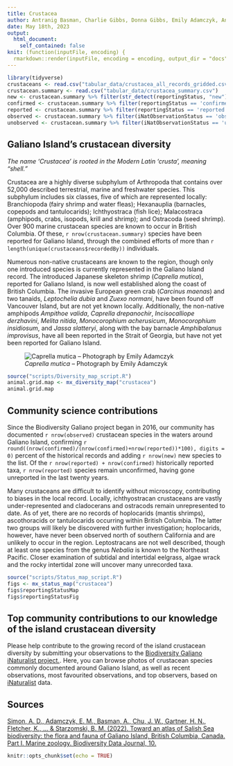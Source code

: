 ```yaml
---
title: Crustacea
author: Antranig Basman, Charlie Gibbs, Donna Gibbs, Emily Adamczyk, Andy Lamb, Andrew Simon
date: May 18th, 2023
output: 
  html_document:
    self_contained: false
knit: (function(inputFile, encoding) {
  rmarkdown::render(inputFile, encoding = encoding, output_dir = "docs", output_options = list(copy_resources = TRUE)) })
---
```


```r
library(tidyverse)
crustaceans <- read.csv("tabular_data/crustacea_all_records_gridded.csv")
crustacean.summary <- read.csv("tabular_data/crustacea_summary.csv")
new <- crustacean.summary %>% filter(str_detect(reportingStatus, "new")) 
confirmed <- crustacean.summary %>% filter(reportingStatus == 'confirmed') 
reported <- crustacean.summary %>% filter(reportingStatus == 'reported') 
observed <- crustacean.summary %>% filter(iNatObservationStatus == 'observed') 
unobserved <- crustacean.summary %>% filter(iNatObservationStatus == 'unobserved') 
```

## Galiano Island's crustacean diversity

*The name ‘Crustacea’ is rooted in the Modern Latin 'crusta', meaning “shell.”*

Crustacea are a highly diverse subphylum of Arthropoda that contains over 52,000 described terrestrial, marine and freshwater species. This subphylum includes six classes, five of which are represented locally: Branchiopoda (fairy shrimp and water fleas); Hexanauplia (barnacles, copepods and tantulocarids); Ichthyostraca (fish lice); Malacostraca (amphipods, crabs, isopods, krill and shrimp); and Ostracoda (seed shrimp). Over 900 marine crustacean species are known to occur in British Columbia. Of these, `r nrow(crustacean.summary)` species have been reported for Galiano Island, through the combined efforts of more than `r length(unique(crustaceans$recordedBy))` individuals.

Numerous non-native crustaceans are known to the region, though only one introduced species is currently represented in the Galiano Island record. The introduced Japanese skeleton shrimp (*Caprella mutica*), reported for Galiano Island, is now well established along the coast of British Columbia. The invasive European green crab (*Carcinus maenas*) and two tanaids, *Leptochelia dubia* and *Zuexo normani*, have been found off Vancouver Island, but are not yet known locally. Additionally, the non-native amphipods *Ampithoe valida*, *Caprella drepanochir*, *Incisocalliope derzhavini*, *Melita nitida*, *Monocorophium acherusicum*, *Monocorophium insidiosum*, and *Jassa slatteryi*, along with the bay barnacle *Amphibalanus improvisus*, have all been reported in the Strait of Georgia, but have not yet been reported for Galiano Island.

![*Caprella mutica* – Photograph by Emily Adamczyk](media/Caprella_mutica_Emily_Adamczyk.jpeg)

```r
source("scripts/Diversity_map_script.R")
animal.grid.map <- mx_diversity_map("crustacea")
animal.grid.map
```

## Community science contributions

Since the Biodiversity Galiano project began in 2016, our community has documented `r nrow(observed)` crustacean species in the waters around Galiano Island, confirming `r round((nrow(confirmed)/(nrow(confirmed)+nrow(reported))*100), digits = 0)` percent of the historical records and adding `r nrow(new)` new species to the list. Of the `r nrow(reported) + nrow(confirmed)` historically reported taxa, `r nrow(reported)` species remain unconfirmed, having gone unreported in the last twenty years.

Many crustaceans are difficult to identify without microscopy, contributing to biases in the local record. Locally, ichthyostracan crustaceans are vastly under-represented and cladocerans and ostracods remain unrepresented to date. As of yet, there are no records of hoplocarids (mantis shrimps), ascothoracids or tantulocarids occurring within British Columbia. The latter two groups will likely be discovered with further investigation; hoplocarids, however, have never been observed north of southern California and are unlikely to occur in the region. Leptostracans are not well described, though at least one species from the genus *Nebalia* is known to the Northeast Pacific. Closer examination of subtidal and intertidal eelgrass, algae wrack and the rocky intertidal zone will uncover many unrecorded taxa.

```r
source("scripts/Status_map_script.R")
figs <- mx_status_map("crustacea")
figs$reportingStatusMap
figs$reportingStatusFig
```

## Top community contributions to our knowledge of the island crustacean diversity

Please help contribute to the growing record of the island crustacean diversity by submitting your observations to the [Biodiversity Galiano iNaturalist project.](http://inaturalist.org/projects/biodiversity-galiano-island). Here, you can browse photos of crustacean species commonly documented around Galiano Island, as well as recent observations, most favourited observations, and top observers, based on [iNaturalist](http://inaturalist.org/) data.

<span class="mxcw-nonLeafletPane mxcw-paneName-TopContributions html-widget leaflet"></span>

## Sources

[Simon, A. D., Adamczyk, E. M., Basman, A., Chu, J. W., Gartner, H. N., Fletcher, K., ... & Starzomski, B. M. (2022). Toward an atlas of Salish Sea biodiversity: the flora and fauna of Galiano Island, British Columbia, Canada. Part I. Marine zoology. Biodiversity Data Journal, 10.](https://bdj.pensoft.net/article/76050/)

```r
knitr::opts_chunk$set(echo = TRUE)
```
